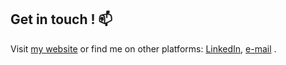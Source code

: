 ## Get in touch ! 📫

Visit [my website](farouq.io) or find me on other platforms: [LinkedIn](https://www.linkedin.com/in/farouqb/), [e-mail](farouqb@hotmail.com) .
